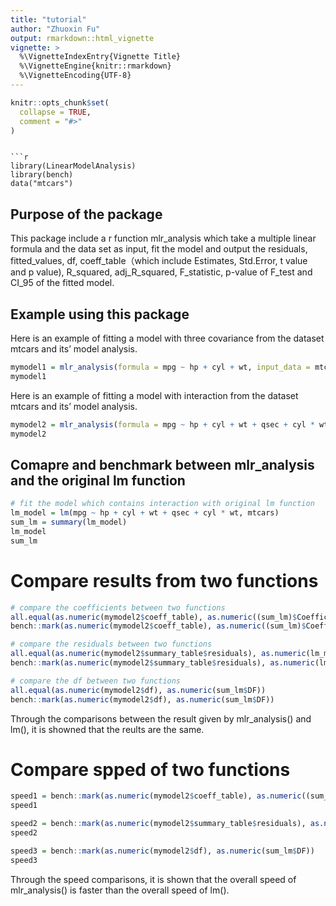 ```yaml
---
title: "tutorial"
author: "Zhuoxin Fu"
output: rmarkdown::html_vignette
vignette: >
  %\VignetteIndexEntry{Vignette Title}
  %\VignetteEngine{knitr::rmarkdown}
  %\VignetteEncoding{UTF-8}
---
```


```r
knitr::opts_chunk$set(
  collapse = TRUE,
  comment = "#>"
)
```
```

```r
library(LinearModelAnalysis)
library(bench)
data("mtcars")
```

## Purpose of the package

This package include a r function mlr_analysis which take a multiple linear formula 
and the data set as input, fit the model and output the residuals, fitted_values, df, 
coeff_table（which include Estimates, Std.Error, t value and p value), R_squared,
adj_R_squared, F_statistic, p-value of F_test and CI_95  of the fitted model.

## Example using this package

Here is an example of fitting a model with three covariance from the dataset mtcars and its' model analysis.
```r
mymodel1 = mlr_analysis(formula = mpg ~ hp + cyl + wt, input_data = mtcars)
mymodel1
```
Here is an example of fitting a model with interaction from the dataset mtcars and its' model analysis.
```r
mymodel2 = mlr_analysis(formula = mpg ~ hp + cyl + wt + qsec + cyl * wt, input_data = mtcars)
mymodel2
```
## Comapre and benchmark between mlr_analysis and the original lm function

```r
# fit the model which contains interaction with original lm function
lm_model = lm(mpg ~ hp + cyl + wt + qsec + cyl * wt, mtcars)
sum_lm = summary(lm_model)
lm_model
sum_lm
```
# Compare results from two functions
```r
# compare the coefficients between two functions
all.equal(as.numeric(mymodel2$coeff_table), as.numeric((sum_lm)$Coefficients))
bench::mark(as.numeric(mymodel2$coeff_table), as.numeric((sum_lm)$Coefficients))

# compare the residuals between two functions
all.equal(as.numeric(mymodel2$summary_table$residuals), as.numeric(lm_model$residuals))
bench::mark(as.numeric(mymodel2$summary_table$residuals), as.numeric(lm_model$residuals))

# compare the df between two functions
all.equal(as.numeric(mymodel2$df), as.numeric(sum_lm$DF))
bench::mark(as.numeric(mymodel2$df), as.numeric(sum_lm$DF))
```
Through the comparisons between the result given by mlr_analysis() and lm(), it is showned that the reults are the same. 

# Compare spped of two functions
```r
speed1 = bench::mark(as.numeric(mymodel2$coeff_table), as.numeric((sum_lm)$Coefficients))
speed1

speed2 = bench::mark(as.numeric(mymodel2$summary_table$residuals), as.numeric(lm_model$residuals))
speed2

speed3 = bench::mark(as.numeric(mymodel2$df), as.numeric(sum_lm$DF))
speed3
```
Through the speed comparisons, it is shown that the overall speed of mlr_analysis() is faster than the overall speed of lm().

